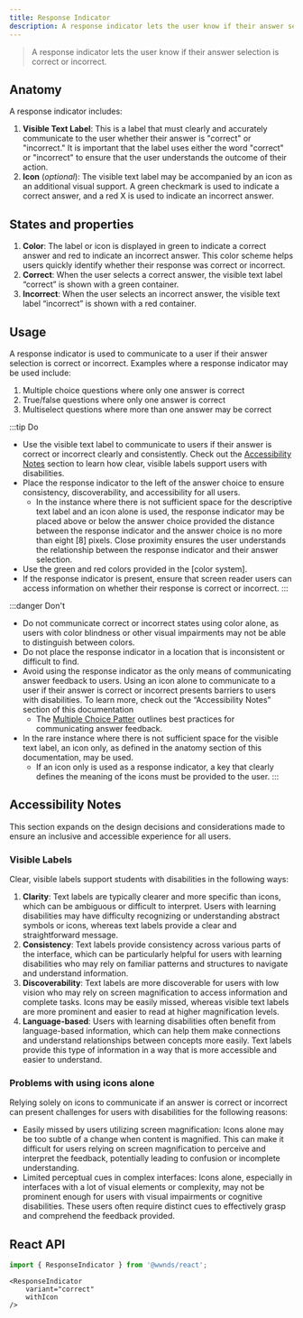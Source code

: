 ```yaml
---
title: Response Indicator
description: A response indicator lets the user know if their answer selection is correct or incorrect.
---
```



> A response indicator lets the user know if their answer selection is correct or incorrect.

## Anatomy

A response indicator includes:

1. **Visible Text Label**: This is a label that must clearly and accurately communicate to the user whether their answer is "correct" or "incorrect." It is important that the label uses either the word "correct" or "incorrect" to ensure that the user understands the outcome of their action.
1. **Icon** (_optional_): The visible text label may be accompanied by an icon as an additional visual support. A green checkmark is used to indicate a correct answer, and a red X is used to indicate an incorrect answer.

## States and properties

1. **Color**: The label or icon is displayed in green to indicate a correct answer and red to indicate an incorrect answer. This color scheme helps users quickly identify whether their response was correct or incorrect.
1. **Correct**: When the user selects a correct answer, the visible text label “correct” is shown with a green container.
1. **Incorrect**: When the user selects an incorrect answer, the visible text label “incorrect” is shown with a red container.

## Usage

A response indicator is used to communicate to a user if their answer selection is correct or incorrect. Examples where a response indicator may be used include:

1. Multiple choice questions where only one answer is correct
1. True/false questions where only one answer is correct
1. Multiselect questions where more than one answer may be correct


:::tip Do
- Use the visible text label to communicate to users if their answer is correct or incorrect clearly and consistently. Check out the [Accessibility Notes](#accessibility-notes) section to learn how clear, visible labels support users with disabilities.
- Place the response indicator to the left of the answer choice to ensure consistency, discoverability, and accessibility for all users.
	- In the instance where there is not sufficient space for the descriptive text label and an icon alone is used, the response indicator may be placed above or below the answer choice provided the distance between the response indicator and the answer choice is no more than eight [8] pixels. Close proximity ensures the user understands the relationship between the response indicator and their answer selection.
- Use the green and red colors provided in the [color system].
- If the response indicator is present, ensure that screen reader users can access information on whether their response is correct or incorrect.
:::

:::danger Don't
- Do not communicate correct or incorrect states using color alone, as users with color blindness or other visual impairments may not be able to distinguish between colors.
- Do not place the response indicator in a location that is inconsistent or difficult to find.
- Avoid using the response indicator as the only means of communicating answer feedback to users. Using an icon alone to communicate to a user if their answer is correct or incorrect presents barriers to users with disabilities. To learn more, check out the “Accessibility Notes” section of this documentation
	- The [Multiple Choice Patter](/docs/patterns/multiple-choice) outlines best practices for communicating answer feedback.
- In the rare instance where there is not sufficient space for the visible text label, an icon only, as defined in the anatomy section of this documentation, may be used.
	- If an icon only is used as a response indicator, a key that clearly defines the meaning of the icons must be provided to the user.
:::

## Accessibility Notes

This section expands on the design decisions and considerations made to ensure an inclusive and accessible experience for all users.

### Visible Labels

Clear, visible labels support students with disabilities in the following ways:

1. **Clarity**: Text labels are typically clearer and more specific than icons, which can be ambiguous or difficult to interpret. Users with learning disabilities may have difficulty recognizing or understanding abstract symbols or icons, whereas text labels provide a clear and straightforward message.
1. **Consistency**: Text labels provide consistency across various parts of the interface, which can be particularly helpful for users with learning disabilities who may rely on familiar patterns and structures to navigate and understand information.
1. **Discoverability**: Text labels are more discoverable for users with low vision who may rely on screen magnification to access information and complete tasks. Icons may be easily missed, whereas visible text labels are more prominent and easier to read at higher magnification levels.
1. **Language-based**: Users with learning disabilities often benefit from language-based information, which can help them make connections and understand relationships between concepts more easily. Text labels provide this type of information in a way that is more accessible and easier to understand.

### Problems with using icons alone

Relying solely on icons to communicate if an answer is correct or incorrect can present challenges for users with disabilities for the following reasons:

- Easily missed by users utilizing screen magnification: Icons alone may be too subtle of a change when content is magnified. This can make it difficult for users relying on screen magnification to perceive and interpret the feedback, potentially leading to confusion or incomplete understanding.
- Limited perceptual cues in complex interfaces: Icons alone, especially in interfaces with a lot of visual elements or complexity, may not be prominent enough for users with visual impairments or cognitive disabilities. These users often require distinct cues to effectively grasp and comprehend the feedback provided.

## React API

```js
import { ResponseIndicator } from '@wwnds/react';
```

```tsx live
<ResponseIndicator
	variant="correct"
	withIcon
/>
```

<PropsTable from={ResponseIndicator} />
